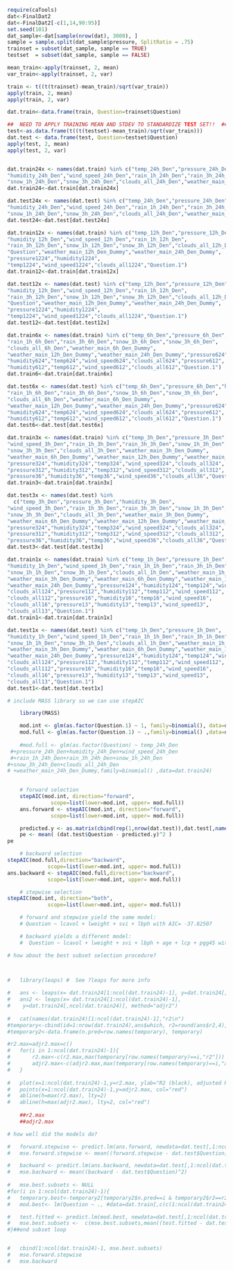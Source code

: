 ```r
require(caTools)
dat<-FinalDat2
dat<-FinalDat2[-c(1,14,90:95)]
set.seed(101) 
dat_sample<-dat[sample(nrow(dat), 3000), ]
sample = sample.split(dat_sample$pressure, SplitRatio = .75)
trainset = subset(dat_sample, sample == TRUE)
testset  = subset(dat_sample, sample == FALSE)

mean_train<-apply(trainset, 2, mean)
var_train<-apply(trainset, 2, var)

train <- t((t(trainset)-mean_train)/sqrt(var_train))
apply(train, 2, mean)
apply(train, 2, var)

dat.train<-data.frame(train, Question=trainset$Question)

##	NEED TO APPLY TRAINING MEAN AND STDEV TO STANDARDIZE TEST SET!!  ##
test<-as.data.frame(t((t(testset)-mean_train)/sqrt(var_train)))
dat.test <- data.frame(test, Question=testset$Question)
apply(test, 2, mean)
apply(test, 2, var)


dat.train24x <- names(dat.train) %in% c("temp_24h_Den","pressure_24h_Den",
"humidity_24h_Den","wind_speed_24h_Den","rain_1h_24h_Den","rain_3h_24h_Den",
"snow_1h_24h_Den","snow_3h_24h_Den","clouds_all_24h_Den","weather_main_24h_Den_Dummy","Question.1")
dat.train24<-dat.train[dat.train24x]

dat.test24x <- names(dat.test) %in% c("temp_24h_Den","pressure_24h_Den",
"humidity_24h_Den","wind_speed_24h_Den","rain_1h_24h_Den","rain_3h_24h_Den",
"snow_1h_24h_Den","snow_3h_24h_Den","clouds_all_24h_Den","weather_main_24h_Den_Dummy","Question.1") 
dat.test24<-dat.test[dat.test24x]

dat.train12x <- names(dat.train) %in% c("temp_12h_Den","pressure_12h_Den",
"humidity_12h_Den","wind_speed_12h_Den","rain_1h_12h_Den",
"rain_3h_12h_Den","snow_1h_12h_Den","snow_3h_12h_Den","clouds_all_12h_Den",
"Question","weather_main_12h_Den_Dummy","weather_main_24h_Den_Dummy",
"pressure1224","humidity1224",
"temp1224","wind_speed1224","clouds_all1224","Question.1")
dat.train12<-dat.train[dat.train12x]

dat.test12x <- names(dat.test) %in% c("temp_12h_Den","pressure_12h_Den",
"humidity_12h_Den","wind_speed_12h_Den","rain_1h_12h_Den",
"rain_3h_12h_Den","snow_1h_12h_Den","snow_3h_12h_Den","clouds_all_12h_Den",
"Question","weather_main_12h_Den_Dummy","weather_main_24h_Den_Dummy",
"pressure1224","humidity1224",
"temp1224","wind_speed1224","clouds_all1224","Question.1") 
dat.test12<-dat.test[dat.test12x]

dat.train6x <- names(dat.train) %in% c("temp_6h_Den","pressure_6h_Den","humidity_6h_Den","wind_speed_6h_Den",
"rain_1h_6h_Den","rain_3h_6h_Den","snow_1h_6h_Den","snow_3h_6h_Den",
"clouds_all_6h_Den","weather_main_6h_Den_Dummy",
"weather_main_12h_Den_Dummy","weather_main_24h_Den_Dummy","pressure624",
"humidity624","temp624","wind_speed624","clouds_all624","pressure612",
"humidity612","temp612","wind_speed612","clouds_all612","Question.1") 
dat.train6<-dat.train[dat.train6x]

dat.test6x <- names(dat.test) %in% c("temp_6h_Den","pressure_6h_Den","humidity_6h_Den","wind_speed_6h_Den",
"rain_1h_6h_Den","rain_3h_6h_Den","snow_1h_6h_Den","snow_3h_6h_Den",
"clouds_all_6h_Den","weather_main_6h_Den_Dummy",
"weather_main_12h_Den_Dummy","weather_main_24h_Den_Dummy","pressure624",
"humidity624","temp624","wind_speed624","clouds_all624","pressure612",
"humidity612","temp612","wind_speed612","clouds_all612","Question.1") 
dat.test6<-dat.test[dat.test6x]

dat.train3x <- names(dat.train) %in% c("temp_3h_Den","pressure_3h_Den","humidity_3h_Den",
"wind_speed_3h_Den","rain_1h_3h_Den","rain_3h_3h_Den","snow_1h_3h_Den",
"snow_3h_3h_Den","clouds_all_3h_Den","weather_main_3h_Den_Dummy",
"weather_main_6h_Den_Dummy","weather_main_12h_Den_Dummy","weather_main_24h_Den_Dummy",
"pressure324","humidity324","temp324","wind_speed324","clouds_all324",
"pressure312","humidity312","temp312","wind_speed312","clouds_all312",
"pressure36","humidity36","temp36","wind_speed36","clouds_all36","Question.1") 
dat.train3<-dat.train[dat.train3x]

dat.test3x <- names(dat.test) %in% 
  c("temp_3h_Den","pressure_3h_Den","humidity_3h_Den",
"wind_speed_3h_Den","rain_1h_3h_Den","rain_3h_3h_Den","snow_1h_3h_Den",
"snow_3h_3h_Den","clouds_all_3h_Den","weather_main_3h_Den_Dummy",
"weather_main_6h_Den_Dummy","weather_main_12h_Den_Dummy","weather_main_24h_Den_Dummy",
"pressure324","humidity324","temp324","wind_speed324","clouds_all324",
"pressure312","humidity312","temp312","wind_speed312","clouds_all312",
"pressure36","humidity36","temp36","wind_speed36","clouds_all36","Question.1") 
dat.test3<-dat.test[dat.test3x]

dat.train1x <- names(dat.train) %in% c("temp_1h_Den","pressure_1h_Den",
"humidity_1h_Den","wind_speed_1h_Den","rain_1h_1h_Den","rain_3h_1h_Den",
"snow_1h_1h_Den","snow_3h_1h_Den","clouds_all_1h_Den","weather_main_1h_Den_Dummy",
"weather_main_3h_Den_Dummy","weather_main_6h_Den_Dummy","weather_main_12h_Den_Dummy",
"weather_main_24h_Den_Dummy","pressure124","humidity124","temp124","wind_speed124",
"clouds_all124","pressure112","humidity112","temp112","wind_speed112",
"clouds_all112","pressure16","humidity16","temp16","wind_speed16",
"clouds_all16","pressure13","humidity13","temp13","wind_speed13",
"clouds_all13","Question.1") 
dat.train1<-dat.train[dat.train1x]

dat.test1x <- names(dat.test) %in% c("temp_1h_Den","pressure_1h_Den",
"humidity_1h_Den","wind_speed_1h_Den","rain_1h_1h_Den","rain_3h_1h_Den",
"snow_1h_1h_Den","snow_3h_1h_Den","clouds_all_1h_Den","weather_main_1h_Den_Dummy",
"weather_main_3h_Den_Dummy","weather_main_6h_Den_Dummy","weather_main_12h_Den_Dummy",
"weather_main_24h_Den_Dummy","pressure124","humidity124","temp124","wind_speed124",
"clouds_all124","pressure112","humidity112","temp112","wind_speed112",
"clouds_all112","pressure16","humidity16","temp16","wind_speed16",
"clouds_all16","pressure13","humidity13","temp13","wind_speed13",
"clouds_all13","Question.1") 
dat.test1<-dat.test[dat.test1x]

```

```r
# include MASS library so we can use stepAIC

	library(MASS)

	mod.int <- glm(as.factor(Question.1) ~ 1, family=binomial(), data=dat.train24)
	mod.full <- glm(as.factor(Question.1) ~ .,family=binomial() ,data=dat.train24)
		
	#mod.full <- glm(as.factor(Question) ~ temp_24h_Den
 #+pressure_24h_Den+humidity_24h_Den+wind_speed_24h_Den
 #+rain_1h_24h_Den+rain_3h_24h_Den+snow_1h_24h_Den
#+snow_3h_24h_Den+clouds_all_24h_Den
# +weather_main_24h_Den_Dummy,family=binomial() ,data=dat.train24)
	
```

```r
	
	# forward selection
	stepAIC(mod.int, direction="forward",
              scope=list(lower=mod.int, upper= mod.full))
	ans.forward <- stepAIC(mod.int, direction="forward",
              scope=list(lower=mod.int, upper= mod.full))

	predicted.y <- as.matrix(cbind(rep(1,nrow(dat.test)),dat.test[,names(ans.forward$coefficients)[-1]])) %*% ans.forward$coef
	pe <- mean( (dat.test$Question - predicted.y)^2 )
pe
```

```r
	# backward selection
stepAIC(mod.full,direction="backward",
             scope=list(lower=mod.int, upper= mod.full))
ans.backward <- stepAIC(mod.full,direction="backward",
             scope=list(lower=mod.int, upper= mod.full))
```

```r
	# stepwise selection
stepAIC(mod.int, direction="both",
             scope=list(lower=mod.int, upper= mod.full))

	# forward and stepwise yield the same model:
	# Question ~ lcavol + lweight + svi + lbph with AIC= -37.82507

	# backward yields a different model:
	#  Question ~ lcavol + lweight + svi + lbph + age + lcp + pgg45 with AIC=-39.10281

# how about the best subset selection procedure?
	
```

```r

```

```r
#	library(leaps) #  See ?leaps for more info

#	ans <- leaps(x= dat.train24[1:ncol(dat.train24)-1], y=dat.train24[,ncol(dat.train24)], method="r2")
#	ans2 <- leaps(x= dat.train24[1:ncol(dat.train24)-1], 
#	 y=dat.train24[,ncol(dat.train24)], method="adjr2")
	
#	cat(names(dat.train24)[1:ncol(dat.train24)-1],"r2\n")
#temporary<-cbind(id=1:nrow(dat.train24),ans$which, r2=round(ans$r2,4), #adjr2=round(ans2$adjr2,4))
#temporary2<-data.frame(n.pred=row.names(temporary), temporary)

#r2.max=adjr2.max=c()
#	for(i in 1:ncol(dat.train24)-1){
#		r2.max<-c(r2.max,max(temporary[row.names(temporary)==i,"r2"]))
#		adjr2.max<-c(adjr2.max,max(temporary[row.names(temporary)==i,"adjr2"]))
#	}
	
#	plot(x=1:ncol(dat.train24)-1,y=r2.max, ylab="R2 (black), adjusted R2 (red)", xlab="# of predictors")
#	points(x=1:ncol(dat.train24)-1,y=adjr2.max, col="red")
#	abline(h=max(r2.max), lty=2)
#	abline(h=max(adjr2.max), lty=2, col="red")
	
	##r2.max
	##adjr2.max

# how well did the models do?

#	forward.stepwise <- predict.lm(ans.forward, newdata=dat.test[,1:ncol(dat.train24)-1])
#	mse.forward.stepwise <- mean((forward.stepwise - dat.test$Question)^2)

#	backward <- predict.lm(ans.backward, newdata=dat.test[,1:ncol(dat.train24)-1])
#	mse.backward <- mean((backward - dat.test$Question)^2)
	
#	mse.best.subsets <- NULL
#for(i in 1:ncol(dat.train24)-1){
#	temporary.best<-temporary2[temporary2$n.pred==i & temporary2$r2==r2.max[i],"id"]
#	mod.best<- lm(Question ~ ., #data=dat.train[,c(c(1:ncol(dat.train24)-1)*ans$which[temporary.best,],col(dat.train24)#)])

#	test.fitted <- predict.lm(mod.best, newdata=dat.test[,1:ncol(dat.train24)-1])
#	mse.best.subsets <-  c(mse.best.subsets,mean((test.fitted - dat.test$Question)^2))
#}##end subset loop


#	cbind(1:ncol(dat.train24)-1, mse.best.subsets)
#	mse.forward.stepwise 
#	mse.backward 

```
